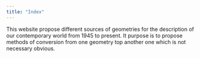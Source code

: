 ```yaml
---
title: "Index"
---
```


This website propose different sources of geometries for the description of our contemporary world from 1945 to present. It purpose is to propose methods of conversion from one geometry top another one which is not necessary obvious.
